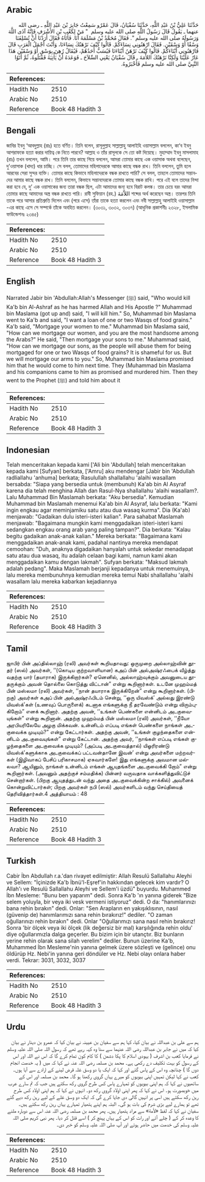 ## Arabic


<div dir="rtl" lang="ar" style={{fontSize:'larger',backgroundColor:'#f8f9fa',padding:20}}>
حَدَّثَنَا عَلِيُّ بْنُ عَبْدِ اللَّهِ، حَدَّثَنَا سُفْيَانُ، قَالَ عَمْرٌو سَمِعْتُ جَابِرَ بْنَ عَبْدِ اللَّهِ ـ رضى الله عنهما ـ يَقُولُ قَالَ رَسُولُ اللَّهِ صلى الله عليه وسلم ‏ "‏ مَنْ لِكَعْبِ بْنِ الأَشْرَفِ فَإِنَّهُ آذَى اللَّهَ وَرَسُولَهُ صلى الله عليه وسلم ‏"‏‏.‏ فَقَالَ مُحَمَّدُ بْنُ مَسْلَمَةَ أَنَا‏.‏ فَأَتَاهُ فَقَالَ أَرَدْنَا أَنْ تُسْلِفَنَا وَسْقًا أَوْ وَسْقَيْنِ‏.‏ فَقَالَ ارْهَنُونِي نِسَاءَكُمْ‏.‏ قَالُوا كَيْفَ نَرْهَنُكَ نِسَاءَنَا، وَأَنْتَ أَجْمَلُ الْعَرَبِ قَالَ فَارْهَنُونِي أَبْنَاءَكُمْ‏.‏ قَالُوا كَيْفَ نَرْهَنُ أَبْنَاءَنَا فَيُسَبُّ أَحَدُهُمْ، فَيُقَالُ رُهِنَ بِوَسْقٍ أَوْ وَسْقَيْنِ هَذَا عَارٌ عَلَيْنَا وَلَكِنَّا نَرْهَنُكَ اللأْمَةَ ـ قَالَ سُفْيَانُ يَعْنِي السِّلاَحَ ـ فَوَعَدَهُ أَنْ يَأْتِيَهُ فَقَتَلُوهُ، ثُمَّ أَتَوُا النَّبِيَّ صلى الله عليه وسلم فَأَخْبَرُوهُ‏.‏
</div>
<div style={{backgroundColor:'#f8f9fa',padding:20, marginBottom: 10}}><table> <thead> <tr> <th>References:</th> <th></th> </tr> </thead> <tbody><tr><td>Hadith No</td><td>2510</td></tr><tr><td>Arabic No</td><td>2510</td></tr><tr><td>Reference</td><td>Book 48 Hadith 3</td></tr></tbody></table></div>

## Bengali


<div dir="ltr" lang="bn" style={{fontSize:'larger',backgroundColor:'#f8f9fa',padding:20}}>
জাবির ইবনু ‘আবদুল্লাহ (রাঃ) হতে বর্ণিত। তিনি বলেন, রাসূলুল্লাহ সাল্লাল্লাহু আলাইহি ওয়াসাল্লাম বললেন, কা‘ব ইবনু আশরাফকে হত্যা করার দায়িত্ব কে নিতে পারবে? আল্লাহ ও তাঁর রাসূলকে সে তো কষ্ট দিয়েছে। মুহাম্মাদ ইবনু মাসলামাহ (রাঃ) তখন বললেন, আমি। পরে তিনি তার কাছে গিয়ে বললেন, আমরা তোমার কাছে এক ওয়াসাক অথবা বলেছেন, দু’ওয়াসাক (খাদ্য) ধার চাচ্ছি। সে বলল, তোমাদের মহিলাদেরকে আমার কাছে বন্ধক রাখ। তিনি বললেন, তুমি হলে আরবের সেরা সুন্দর ব্যক্তি। তোমার কাছে কিভাবে মহিলাদেরকে বন্ধক রাখতে পারি? সে বলল, তাহলে তোমাদের সন্তানদের আমার কাছে বন্ধক রাখ। তিনি বললেন, কিভাবে সন্তানদেরকে তোমার কাছে বন্ধক রাখি। পরে এই বলে তাদের নিন্দা করা হবে যে, দু’ এক ওয়াসাকের জন্য তারা বন্ধক ছিল, এটা আমাদের জন্য হবে বিরাট কলঙ্ক। তার চেয়ে বরং আমরা তোমার কাছে আমাদের অস্ত্র বন্ধক রাখতে পারি। রাবী সুফিয়ান (রহ.) اللاَّمَةَ শব্দের অর্থ করেছেন অস্ত্র। তারপর তিনি তাকে পরে আসার প্রতিশ্রুতি দিলেন এবং (পরে এসে) তাঁরা তাকে হত্যা করলেন এবং নবী সাল্লাল্লাহু আলাইহি ওয়াসাল্লাম -এর কাছে এসে সে সম্পর্কে তাঁকে অবহিত করলেন। (৩০৩১, ৩০৩২, ৩০৩৭) (আধুনিক প্রকাশনীঃ ২৩২৮, ইসলামিক ফাউন্ডেশনঃ ২৩৪৫)
</div>
<div style={{backgroundColor:'#f8f9fa',padding:20, marginBottom: 10}}><table> <thead> <tr> <th>References:</th> <th></th> </tr> </thead> <tbody><tr><td>Hadith No</td><td>2510</td></tr><tr><td>Arabic No</td><td>2510</td></tr><tr><td>Reference</td><td>Book 48 Hadith 3</td></tr></tbody></table></div>

## English


<div dir="ltr" lang="en" style={{fontSize:'larger',backgroundColor:'#f8f9fa',padding:20}}>
Narrated Jabir bin 'Abdullah:Allah's Messenger (ﷺ) said, "Who would kill Ka'b bin Al-Ashraf as he has harmed Allah and His Apostle ?" Muhammad bin Maslama (got up and) said, "I will kill him." So, Muhammad bin Maslama went to Ka'b and said, "I want a loan of one or two Wasqs of food grains." Ka'b said, "Mortgage your women to me." Muhammad bin Maslama said, "How can we mortgage our women, and you are the most handsome among the Arabs?" He said, "Then mortgage your sons to me." Muhammad said, "How can we mortgage our sons, as the people will abuse them for being mortgaged for one or two Wasqs of food grains? It is shameful for us. But we will mortgage our arms to you." So, Muhammad bin Maslama promised him that he would come to him next time. They (Muhammad bin Maslama and his companions came to him as promised and murdered him. Then they went to the Prophet (ﷺ) and told him about it
</div>
<div style={{backgroundColor:'#f8f9fa',padding:20, marginBottom: 10}}><table> <thead> <tr> <th>References:</th> <th></th> </tr> </thead> <tbody><tr><td>Hadith No</td><td>2510</td></tr><tr><td>Arabic No</td><td>2510</td></tr><tr><td>Reference</td><td>Book 48 Hadith 3</td></tr></tbody></table></div>

## Indonesian


<div dir="ltr" lang="id" style={{fontSize:'larger',backgroundColor:'#f8f9fa',padding:20}}>
Telah menceritakan kepada kami ['Ali bin 'Abdullah] telah menceritakan kepada kami [Sufyan] berkata, ['Amru] aku mendengar [Jabir bin 'Abdullah radliallahu 'anhuma] berkata; Rasulullah shallallahu 'alaihi wasallam bersabda: "Siapa yang bersedia untuk (membunuh) Ka'ab bin Al Asyraf karena dia telah menghina Allah dan Rasul-Nya shallallahu 'alaihi wasallam?. Lalu Muhammad Bin Maslamah berkata: "Aku bersedia". Kemudian Muhammad bin Maslamah menemui Ka'ab bin Al Asyraf, lalu berkata: "Kami ingin engkau agar meminjamiku satu atau dua wasaq kurma". Dia (Ka'ab) menjawab: "Gadaikan dulu isteri-isteri kalian". Para sahabat Maslamah menjawab: "Bagaimana mungkin kami menggadaikan isteri-isteri kami sedangkan engkau orang arab yang paling tampan?". Dia berkata: "Kalau begitu gadaikan anak-anak kalian." Mereka berkata: "Bagaimana kami menggadaikan anak-anak kami, padahal nantinya mereka mendapat cemoohan: "Duh, anaknya digadaikan hanyalah untuk sekedar menadapat satu atau dua wasaq, itu adalah celaan bagi kami, namun kami akan menggadaikan kamu dengan lakmah". Sufyan berkata: "Maksud lakmah adalah pedang". Maka Maslamah berjanji kepadanya untuk menemuinya, lalu mereka membunuhnya kemudian mereka temui Nabi shallallahu 'alaihi wasallam lalu mereka kabarkan kejadiannya
</div>
<div style={{backgroundColor:'#f8f9fa',padding:20, marginBottom: 10}}><table> <thead> <tr> <th>References:</th> <th></th> </tr> </thead> <tbody><tr><td>Hadith No</td><td>2510</td></tr><tr><td>Arabic No</td><td>2510</td></tr><tr><td>Reference</td><td>Book 48 Hadith 3</td></tr></tbody></table></div>

## Tamil


<div dir="ltr" lang="ta" style={{fontSize:'larger',backgroundColor:'#f8f9fa',padding:20}}>
ஜாபிர் பின் அப்தில்லாஹ் (ரலி) அவர்கள் கூறியதாவது: ஒருமுறை அல்லாஹ்வின் தூதர் (ஸல்) அவர்கள், ‘‘(கொடிய குற்றவாளியான) கஅப் பின் அல்அஷ்ரஃபைக் வீழ்த்து வதற்கு யார் (தயாராக) இருக்கிறார்கள்? ஏனெனில், அல்லாஹ்வுக்கும் அவனுடைய தூதருக்கும் அவன் தொல்லை கொடுத்து விட்டான்” என்று கூறினார்கள். உடனே முஹம்மத் பின் மஸ்லமா (ரலி) அவர்கள், ‘‘நான் தயாராக இருக்கிறேன்” என்று கூறினார்கள். (பிறகு) அவர்கள் கஅப் பின் அல்அஷ்ரஃபிடம் சென்று, ‘‘ஒரு யிவஸ்க்’ அல்லது இரண்டு யிவஸ்க்’கள் (உணவுப் பொருளைக்) கடனாக எங்களுக்கு நீ தரவேண்டும் என்று விரும்புகிறோம்” எனக் கூறினார். அதற்கு அவன், ‘‘உங்கள் பெண்களை என்னிடம் அடகுவையுங்கள்” என்று கூறினான். அதற்கு முஹம்மத் பின் மஸ்லமா (ரலி) அவர்கள், ‘‘நீயோ அரபியரிலேயே அழகு மிக்கவன். உன்னிடம் எப்படி எங்கள் பெண்களை நாங்கள் அடகுவைக்க முடியும்?” என்று கேட்டார்கள். அதற்கு அவன், ‘‘உங்கள் குழந்தைகளை என்னிடம் அடகுவையுங்கள்” என்று கேட்டான். அதற்கு அவர், ‘‘நாங்கள் எப்படி எங்கள் குழந்தைகளை அடகுவைக்க முடியும்? (அப்படி அடகுவைத்தால்) யிஓரிரண்டு யிவஸ்க்’களுக்காக அடகுவைக்கப் பட்டவன்தானே இவன்’ என்று அவர்களை மற்றவர்கள் (இழிவாகப் பேசிப் பரிகாசமாக) ஏசுவார்களே! இது எங்களுக்கு அவமான மல்லவா? ஆயினும், நாங்கள் உன்னிடம் எங்கள் ஆயுதங்களை அடகுவைக்கி றோம்” என்று கூறினார்கள். (அவனும் அதற்குச் சம்மதிக்க) பின்னர் வருவதாக வாக்களித்துவிட்டுச் சென்றார்கள். (பிறகு ஆயுதத்துடன் வந்து அதை அடகுவைக்கின்ற சாக்கில்) அவனைக் கொன்றுவிட்டார்கள்; பிறகு அவர்கள் நபி (ஸல்) அவர்களிடம் வந்து செய்தியைத் தெரிவித்தார்கள்.4 அத்தியாயம் : 48
</div>
<div style={{backgroundColor:'#f8f9fa',padding:20, marginBottom: 10}}><table> <thead> <tr> <th>References:</th> <th></th> </tr> </thead> <tbody><tr><td>Hadith No</td><td>2510</td></tr><tr><td>Arabic No</td><td>2510</td></tr><tr><td>Reference</td><td>Book 48 Hadith 3</td></tr></tbody></table></div>

## Turkish


<div dir="ltr" lang="tr" style={{fontSize:'larger',backgroundColor:'#f8f9fa',padding:20}}>
Cabir İbn Abdullah r.a.'dan rivayet edilmiştir: Allah Resulü Sallallahu Aleyhi ve Sellem: "İçinizde Ka'b İbnü'l-Eşref'in hakkından gelecek kim vardır? O Allah'ı ve Resulü Sallallahu Aleyhi ve Sellem'i üzdü" buyurdu. Muhammed İbn Mesleme: "Bunu ben yaparım" dedi. Sonra Ka'b 'ın yanına giderek "Bize selem yoluyla, bir veya iki vesk vermeni istiyoruz" dedi. O da: "hanımlarınızı bana rehin bırakın" dedi. Onlar: "Sen Arapların en yakışıklısının, nasıl (güvenip de) hanımlarımızı sana rehin bırakırız!" dediler. "O zaman oğullarınızı rehin bırakın" dedi. Onlar "Oğullarımızı sana nasıl rehin bırakırız! Sonra 'bir ölçek veya iki ölçek (lik değersiz bir mal) karşılığında rehin oldu' diye oğullarımızla dalga geçerler. Bu bizim için bir utançtır. Biz bunların yerine rehin olarak sana silah verelim" dediler. Bunun üzerine Ka'b, Muhammed İbn Mesleme'nin yanına gelmek üzere sözleşti ve (gelince) onu öldürüp Hz. Nebi'in yanına geri döndüler ve Hz. Nebi olayı onlara haber verdi. Tekrar: 3031, 3032, 3037
</div>
<div style={{backgroundColor:'#f8f9fa',padding:20, marginBottom: 10}}><table> <thead> <tr> <th>References:</th> <th></th> </tr> </thead> <tbody><tr><td>Hadith No</td><td>2510</td></tr><tr><td>Arabic No</td><td>2510</td></tr><tr><td>Reference</td><td>Book 48 Hadith 3</td></tr></tbody></table></div>

## Urdu


<div dir="rtl" lang="ur" style={{fontSize:'larger',backgroundColor:'#f8f9fa',padding:20}}>
ہم سے علی بن عبداللہ نے بیان کیا، کہا ہم سے سفیان بن عیینہ نے بیان کیا کہ عمرو بن دینار نے بیان کیا کہ میں نے جابر بن عبداللہ رضی اللہ عنہما سے سنا وہ کہہ رہے تھے کہ رسول اللہ صلی اللہ علیہ وسلم نے فرمایا کعب بن اشرف ( یہودی اسلام کا پکا دشمن ) کا کام کون تمام کرے گا کہ اس نے اللہ اور اس کے رسول کو بہت تکلیف دے رکھی ہے۔ محمد بن مسلمہ رضی اللہ عنہ نے کہا کہ میں ( یہ خدمت انجام دوں گا ) چنانچہ وہ اس کے پاس گئے اور کہا کہ ایک یا دو وسق غلہ قرض لینے کے ارادے سے آیا ہوں۔ کعب نے کہا لیکن تمہیں اپنی بیویوں کو میرے یہاں گروی رکھنا ہو گا۔ محمد بن مسلمہ اور اس کے ساتھیوں نے کہا کہ ہم اپنی بیویوں کو تمہارے پاس کس طرح گروی رکھ سکتے ہیں جب کہ تم سارے عرب میں خوبصورت ہو۔ اس نے کہا کہ پھر اپنی اولاد گروی رکھ دو۔ انہوں نے کہا کہ ہم اپنی اولاد کس طرح رہن رکھ سکتے ہیں اسی پر انہیں گالی دی جایا کرے گی کہ ایک دو وسق غلے کے لیے رہن رکھ دیے گئے تھے تو ہمارے لیے بڑی شرم کی بات ہو گی۔ البتہ ہم اپنے ہتھیار تمہارے یہاں رہن رکھ سکتے ہیں۔ سفیان نے کہا کہ لفظ «لأمة» سے مراد ہتھیار ہیں۔ پھر محمد بن مسلمہ رضی اللہ عنہ اس سے دوبارہ ملنے کا وعدہ کر کے ( چلے آئے اور رات کو اس کے یہاں پہنچ کر ) اسے قتل کر دیا۔ پھر نبی کریم صلی اللہ علیہ وسلم کی خدمت میں حاضر ہوئے اور آپ صلی اللہ علیہ وسلم کو خبر دی۔
</div>
<div style={{backgroundColor:'#f8f9fa',padding:20, marginBottom: 10}}><table> <thead> <tr> <th>References:</th> <th></th> </tr> </thead> <tbody><tr><td>Hadith No</td><td>2510</td></tr><tr><td>Arabic No</td><td>2510</td></tr><tr><td>Reference</td><td>Book 48 Hadith 3</td></tr></tbody></table></div>
